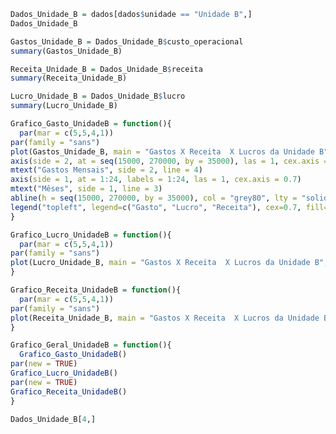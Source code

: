 ```{r}
Dados_Unidade_B = dados[dados$unidade == "Unidade B",]
Dados_Unidade_B
```

```{r}
Gastos_Unidade_B = Dados_Unidade_B$custo_operacional
summary(Gastos_Unidade_B)

Receita_Unidade_B = Dados_Unidade_B$receita
summary(Receita_Unidade_B)

Lucro_Unidade_B = Dados_Unidade_B$lucro
summary(Lucro_Unidade_B)
```

```{r}
Grafico_Gasto_UnidadeB = function(){
  par(mar = c(5,5,4,1))
par(family = "sans")
plot(Gastos_Unidade_B, main = "Gastos X Receita  X Lucros da Unidade B", ylab = "", yaxt = "n", ylim = c(15000, 270000) , xlab = "", xaxt = "n", type = "o", pch = 19, col = "red4")
axis(side = 2, at = seq(15000, 270000, by = 35000), las = 1, cex.axis = 0.8)
mtext("Gastos Mensais", side = 2, line = 4)
axis(side = 1, at = 1:24, labels = 1:24, las = 1, cex.axis = 0.7)
mtext("Mêses", side = 1, line = 3)
abline(h = seq(15000, 270000, by = 35000), col = "grey80", lty = "solid")
legend("topleft", legend=c("Gasto", "Lucro", "Receita"), cex=0.7, fill=c("red4", "green4", "blue4"))
}
```

```{r}
Grafico_Lucro_UnidadeB = function(){
  par(mar = c(5,5,4,1))
par(family = "sans")
plot(Lucro_Unidade_B, main = "Gastos X Receita  X Lucros da Unidade B", ylab = "", yaxt = "n", ylim = c(15000, 270000) , xlab = "", xaxt = "n", type = "o", pch = 19, col = "green4")
}
```

```{r}
Grafico_Receita_UnidadeB = function(){
  par(mar = c(5,5,4,1))
par(family = "sans")
plot(Receita_Unidade_B, main = "Gastos X Receita  X Lucros da Unidade B", ylab = "", yaxt = "n", ylim = c(15000, 270000) , xlab = "", xaxt = "n", type = "o", pch = 19, col = "blue4")
}
```

```{r}
Grafico_Geral_UnidadeB = function(){
  Grafico_Gasto_UnidadeB()
par(new = TRUE)
Grafico_Lucro_UnidadeB()
par(new = TRUE)
Grafico_Receita_UnidadeB()
}
```

```{r}
Dados_Unidade_B[4,]
```

